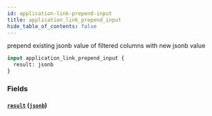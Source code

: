 ```yaml
---
id: application-link-prepend-input
title: application_link_prepend_input
hide_table_of_contents: false
---
```


prepend existing jsonb value of filtered columns with new jsonb value

```graphql
input application_link_prepend_input {
  result: jsonb
}
```

### Fields

#### [`result`](#) ([`jsonb`](../scalars/jsonb))
